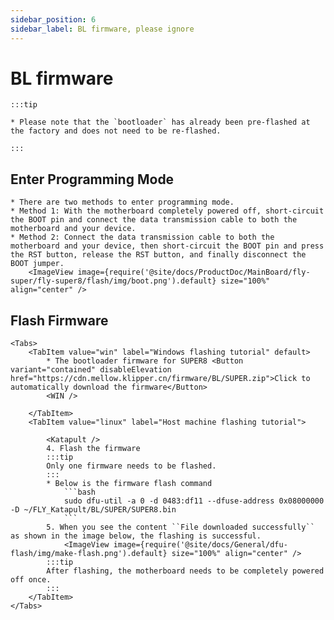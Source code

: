 ```yaml
---
sidebar_position: 6
sidebar_label: BL firmware, please ignore
---
```










# BL firmware

    :::tip

    * Please note that the `bootloader` has already been pre-flashed at the factory and does not need to be re-flashed.

    :::

## Enter Programming Mode


    * There are two methods to enter programming mode.
    * Method 1: With the motherboard completely powered off, short-circuit the BOOT pin and connect the data transmission cable to both the motherboard and your device.
    * Method 2: Connect the data transmission cable to both the motherboard and your device, then short-circuit the BOOT pin and press the RST button, release the RST button, and finally disconnect the BOOT jumper.
        <ImageView image={require('@site/docs/ProductDoc/MainBoard/fly-super/fly-super8/flash/img/boot.png').default} size="100%" align="center" />

## Flash Firmware

    <Tabs>
        <TabItem value="win" label="Windows flashing tutorial" default>
            * The bootloader firmware for SUPER8 <Button variant="contained" disableElevation href="https://cdn.mellow.klipper.cn/firmware/BL/SUPER.zip">Click to automatically download the firmware</Button>
            <WIN />
            
        </TabItem>
        <TabItem value="linux" label="Host machine flashing tutorial">
            
            <Katapult />
            4. Flash the firmware
            :::tip
            Only one firmware needs to be flashed.
            :::
            * Below is the firmware flash command
                ```bash
                sudo dfu-util -a 0 -d 0483:df11 --dfuse-address 0x08000000 -D ~/FLY_Katapult/BL/SUPER/SUPER8.bin
                ```
            5. When you see the content ``File downloaded successfully`` as shown in the image below, the flashing is successful.
                <ImageView image={require('@site/docs/General/dfu-flash/img/make-flash.png').default} size="100%" align="center" />
            :::tip
            After flashing, the motherboard needs to be completely powered off once.
            :::
        </TabItem>
    </Tabs>